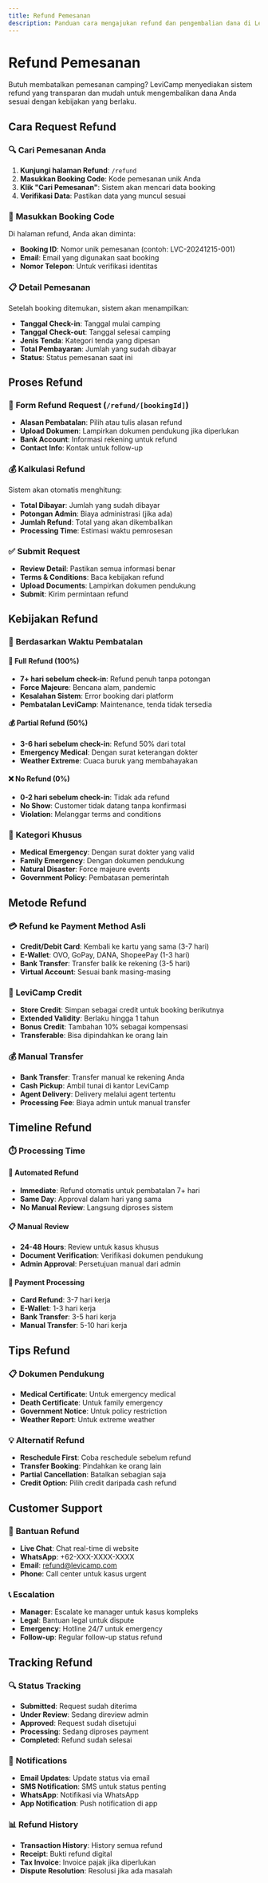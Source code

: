 ```yaml
---
title: Refund Pemesanan
description: Panduan cara mengajukan refund dan pengembalian dana di LeviCamp
---
```


# Refund Pemesanan

Butuh membatalkan pemesanan camping? LeviCamp menyediakan sistem refund yang transparan dan mudah untuk mengembalikan dana Anda sesuai dengan kebijakan yang berlaku.

## Cara Request Refund

### 🔍 **Cari Pemesanan Anda**
1. **Kunjungi halaman Refund**: `/refund`
2. **Masukkan Booking Code**: Kode pemesanan unik Anda
3. **Klik "Cari Pemesanan"**: Sistem akan mencari data booking
4. **Verifikasi Data**: Pastikan data yang muncul sesuai

### 📝 **Masukkan Booking Code**
Di halaman refund, Anda akan diminta:
- **Booking ID**: Nomor unik pemesanan (contoh: LVC-20241215-001)
- **Email**: Email yang digunakan saat booking
- **Nomor Telepon**: Untuk verifikasi identitas

### 📋 **Detail Pemesanan**
Setelah booking ditemukan, sistem akan menampilkan:
- **Tanggal Check-in**: Tanggal mulai camping
- **Tanggal Check-out**: Tanggal selesai camping
- **Jenis Tenda**: Kategori tenda yang dipesan
- **Total Pembayaran**: Jumlah yang sudah dibayar
- **Status**: Status pemesanan saat ini

## Proses Refund

### 📄 **Form Refund Request** (`/refund/[bookingId]`)
- **Alasan Pembatalan**: Pilih atau tulis alasan refund
- **Upload Dokumen**: Lampirkan dokumen pendukung jika diperlukan
- **Bank Account**: Informasi rekening untuk refund
- **Contact Info**: Kontak untuk follow-up

### 💰 **Kalkulasi Refund**
Sistem akan otomatis menghitung:
- **Total Dibayar**: Jumlah yang sudah dibayar
- **Potongan Admin**: Biaya administrasi (jika ada)
- **Jumlah Refund**: Total yang akan dikembalikan
- **Processing Time**: Estimasi waktu pemrosesan

### ✅ **Submit Request**
- **Review Detail**: Pastikan semua informasi benar
- **Terms & Conditions**: Baca kebijakan refund
- **Upload Documents**: Lampirkan dokumen pendukung
- **Submit**: Kirim permintaan refund

## Kebijakan Refund

### 📅 **Berdasarkan Waktu Pembatalan**

#### 💯 **Full Refund (100%)**
- **7+ hari sebelum check-in**: Refund penuh tanpa potongan
- **Force Majeure**: Bencana alam, pandemic
- **Kesalahan Sistem**: Error booking dari platform
- **Pembatalan LeviCamp**: Maintenance, tenda tidak tersedia

#### 💰 **Partial Refund (50%)**
- **3-6 hari sebelum check-in**: Refund 50% dari total
- **Emergency Medical**: Dengan surat keterangan dokter
- **Weather Extreme**: Cuaca buruk yang membahayakan

#### ❌ **No Refund (0%)**
- **0-2 hari sebelum check-in**: Tidak ada refund
- **No Show**: Customer tidak datang tanpa konfirmasi
- **Violation**: Melanggar terms and conditions

### 🎯 **Kategori Khusus**
- **Medical Emergency**: Dengan surat dokter yang valid
- **Family Emergency**: Dengan dokumen pendukung
- **Natural Disaster**: Force majeure events
- **Government Policy**: Pembatasan pemerintah

## Metode Refund

### 💳 **Refund ke Payment Method Asli**
- **Credit/Debit Card**: Kembali ke kartu yang sama (3-7 hari)
- **E-Wallet**: OVO, GoPay, DANA, ShopeePay (1-3 hari)
- **Bank Transfer**: Transfer balik ke rekening (3-5 hari)
- **Virtual Account**: Sesuai bank masing-masing

### 🏪 **LeviCamp Credit**
- **Store Credit**: Simpan sebagai credit untuk booking berikutnya
- **Extended Validity**: Berlaku hingga 1 tahun
- **Bonus Credit**: Tambahan 10% sebagai kompensasi
- **Transferable**: Bisa dipindahkan ke orang lain

### 💰 **Manual Transfer**
- **Bank Transfer**: Transfer manual ke rekening Anda
- **Cash Pickup**: Ambil tunai di kantor LeviCamp
- **Agent Delivery**: Delivery melalui agent tertentu
- **Processing Fee**: Biaya admin untuk manual transfer

## Timeline Refund

### ⏱️ **Processing Time**

#### 🚀 **Automated Refund**
- **Immediate**: Refund otomatis untuk pembatalan 7+ hari
- **Same Day**: Approval dalam hari yang sama
- **No Manual Review**: Langsung diproses sistem

#### 📋 **Manual Review**
- **24-48 Hours**: Review untuk kasus khusus
- **Document Verification**: Verifikasi dokumen pendukung
- **Admin Approval**: Persetujuan manual dari admin

#### 💸 **Payment Processing**
- **Card Refund**: 3-7 hari kerja
- **E-Wallet**: 1-3 hari kerja
- **Bank Transfer**: 3-5 hari kerja
- **Manual Transfer**: 5-10 hari kerja

## Tips Refund

### 📋 **Dokumen Pendukung**
- **Medical Certificate**: Untuk emergency medical
- **Death Certificate**: Untuk family emergency
- **Government Notice**: Untuk policy restriction
- **Weather Report**: Untuk extreme weather

### 💡 **Alternatif Refund**
- **Reschedule First**: Coba reschedule sebelum refund
- **Transfer Booking**: Pindahkan ke orang lain
- **Partial Cancellation**: Batalkan sebagian saja
- **Credit Option**: Pilih credit daripada cash refund

## Customer Support

### 💬 **Bantuan Refund**
- **Live Chat**: Chat real-time di website
- **WhatsApp**: +62-XXX-XXXX-XXXX
- **Email**: refund@levicamp.com
- **Phone**: Call center untuk kasus urgent

### 📞 **Escalation**
- **Manager**: Escalate ke manager untuk kasus kompleks
- **Legal**: Bantuan legal untuk dispute
- **Emergency**: Hotline 24/7 untuk emergency
- **Follow-up**: Regular follow-up status refund

## Tracking Refund

### 🔍 **Status Tracking**
- **Submitted**: Request sudah diterima
- **Under Review**: Sedang direview admin
- **Approved**: Request sudah disetujui
- **Processing**: Sedang diproses payment
- **Completed**: Refund sudah selesai

### 📧 **Notifications**
- **Email Updates**: Update status via email
- **SMS Notification**: SMS untuk status penting
- **WhatsApp**: Notifikasi via WhatsApp
- **App Notification**: Push notification di app

### 📊 **Refund History**
- **Transaction History**: History semua refund
- **Receipt**: Bukti refund digital
- **Tax Invoice**: Invoice pajak jika diperlukan
- **Dispute Resolution**: Resolusi jika ada masalah
